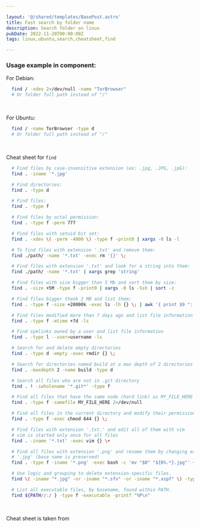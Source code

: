 ```yaml
---

layout: '@/shared/templates/BasePost.astro'
title: Fast search by folder name
description: Search folder on linux
pubDate: 2022-11-20T00:00:00Z
tags: linux,ubuntu,search,cheatsheet,find

---
```





### Usage example in component:

For Debian:
```bash
  find / -xdev 2>/dev/null -name "TorBrowser"
  # Or folder full path instead of "/"
```
<br />

For Ubuntu:
```bash
  find / -name TorBrowser -type d
  # Or folder full path instead of "/"
```
<br />

Cheat sheet for `find`
```bash
  # Find files by case-insensitive extension (ex: .jpg, .JPG, .jpG):
  find . -iname '*.jpg'

  # Find directories:
  find . -type d

  # Find files:
  find . -type f

  # Find files by octal permission:
  find . -type f -perm 777

  # Find files with setuid bit set:
  find . -xdev \( -perm -4000 \) -type f -print0 | xargs -0 ls -l

  # To find files with extension '.txt' and remove them:
  find ./path/ -name '*.txt' -exec rm '{}' \;

  # Find files with extension '.txt' and look for a string into them:
  find ./path/ -name '*.txt' | xargs grep 'string'

  # Find files with size bigger than 5 Mb and sort them by size:
  find . -size +5M -type f -print0 | xargs -0 ls -Ssh | sort -z

  # Find files bigger thank 2 MB and list them:
  find . -type f -size +20000k -exec ls -lh {} \; | awk '{ print $9 ": " $5 }'

  # Find files modified more than 7 days ago and list file information
  find . -type f -mtime +7d -ls

  # Find symlinks owned by a user and list file information
  find . -type l --user=username -ls

  # Search for and delete empty directories
  find . -type d -empty -exec rmdir {} \;

  # Search for directories named build at a max depth of 2 directories
  find . -maxdepth 2 -name build -type d

  # Search all files who are not in .git directory
  find . ! -iwholename '*.git*' -type f

  # Find all files that have the same node (hard link) as MY_FILE_HERE
  find . -type f -samefile MY_FILE_HERE 2>/dev/null

  # Find all files in the current directory and modify their permissions
  find . -type f -exec chmod 644 {} \;

  # Find files with extension '.txt.' and edit all of them with vim
  # vim is started only once for all files
  find . -iname '*.txt' -exec vim {} \+

  # Find all files with extension '.png' and rename them by changing extension to
  # '.jpg' (base name is preserved)
  find . -type f -iname '*.png' -exec bash -c 'mv "$0" "${0%.*}.jpg"' {} \;

  # Use logic and grouping to delete extension-specific files.
  find \( -iname "*.jpg" -or -iname "*.sfv" -or -iname "*.xspf" \) -type f -delete

  # List all executable files, by basename, found within PATH.
  find ${PATH//:/ } -type f -executable -printf "%P\n"
```
<br />

Cheat sheet is taken from <Link href="https://cheat.sh" text="cheat.sh" />

